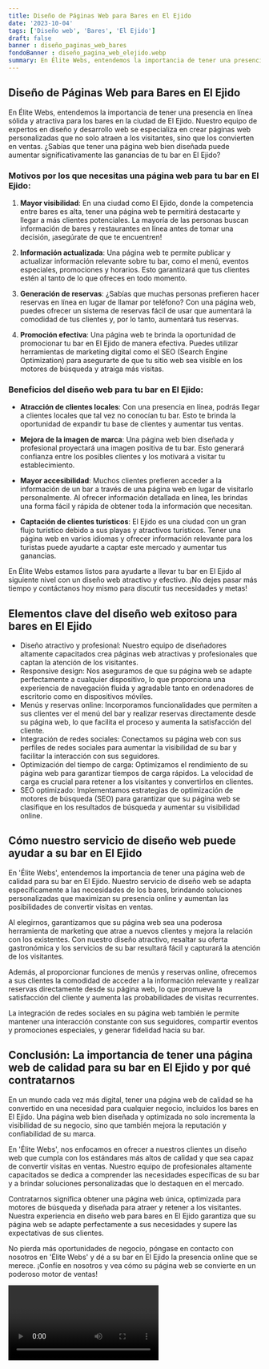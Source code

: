 ```yaml
---
title: Diseño de Páginas Web para Bares en El Ejido
date: '2023-10-04'
tags: ['Diseño web', 'Bares', 'El Ejido']
draft: false
banner : diseño_paginas_web_bares
fondoBanner : diseño_pagina_web_elejido.webp
summary: En Élite Webs, entendemos la importancia de tener una presencia en línea sólida y atractiva para los bares en la ciudad de El Ejido. Nuestro equipo de expertos en diseño y desarrollo web se especializa en crear páginas web personalizadas que no solo atraen a los visitantes, sino que los convierten en ventas. ¿Sabías que tener una página web bien diseñada puede aumentar significativamente las ganancias de tu bar en El Ejido?
---
```


## Diseño de Páginas Web para Bares en El Ejido

En Élite Webs, entendemos la importancia de tener una presencia en línea sólida y atractiva para los bares en la ciudad de El Ejido. Nuestro equipo de expertos en diseño y desarrollo web se especializa en crear páginas web personalizadas que no solo atraen a los visitantes, sino que los convierten en ventas. ¿Sabías que tener una página web bien diseñada puede aumentar significativamente las ganancias de tu bar en El Ejido?

### Motivos por los que necesitas una página web para tu bar en El Ejido:

1. **Mayor visibilidad**: En una ciudad como El Ejido, donde la competencia entre bares es alta, tener una página web te permitirá destacarte y llegar a más clientes potenciales. La mayoría de las personas buscan información de bares y restaurantes en línea antes de tomar una decisión, ¡asegúrate de que te encuentren!

2. **Información actualizada**: Una página web te permite publicar y actualizar información relevante sobre tu bar, como el menú, eventos especiales, promociones y horarios. Esto garantizará que tus clientes estén al tanto de lo que ofreces en todo momento.

3. **Generación de reservas**: ¿Sabías que muchas personas prefieren hacer reservas en línea en lugar de llamar por teléfono? Con una página web, puedes ofrecer un sistema de reservas fácil de usar que aumentará la comodidad de tus clientes y, por lo tanto, aumentará tus reservas.

4. **Promoción efectiva**: Una página web te brinda la oportunidad de promocionar tu bar en El Ejido de manera efectiva. Puedes utilizar herramientas de marketing digital como el SEO (Search Engine Optimization) para asegurarte de que tu sitio web sea visible en los motores de búsqueda y atraiga más visitas.

### Beneficios del diseño web para tu bar en El Ejido:

- **Atracción de clientes locales**: Con una presencia en línea, podrás llegar a clientes locales que tal vez no conocían tu bar. Esto te brinda la oportunidad de expandir tu base de clientes y aumentar tus ventas.

- **Mejora de la imagen de marca**: Una página web bien diseñada y profesional proyectará una imagen positiva de tu bar. Esto generará confianza entre los posibles clientes y los motivará a visitar tu establecimiento.

- **Mayor accesibilidad**: Muchos clientes prefieren acceder a la información de un bar a través de una página web en lugar de visitarlo personalmente. Al ofrecer información detallada en línea, les brindas una forma fácil y rápida de obtener toda la información que necesitan.

- **Captación de clientes turísticos**: El Ejido es una ciudad con un gran flujo turístico debido a sus playas y atractivos turísticos. Tener una página web en varios idiomas y ofrecer información relevante para los turistas puede ayudarte a captar este mercado y aumentar tus ganancias.

En Élite Webs estamos listos para ayudarte a llevar tu bar en El Ejido al siguiente nivel con un diseño web atractivo y efectivo. ¡No dejes pasar más tiempo y contáctanos hoy mismo para discutir tus necesidades y metas!

<GifSeo />

<Cta />

## Elementos clave del diseño web exitoso para bares en El Ejido

- Diseño atractivo y profesional: Nuestro equipo de diseñadores altamente capacitados crea páginas web atractivas y profesionales que captan la atención de los visitantes.
- Responsive design: Nos aseguramos de que su página web se adapte perfectamente a cualquier dispositivo, lo que proporciona una experiencia de navegación fluida y agradable tanto en ordenadores de escritorio como en dispositivos móviles.
- Menús y reservas online: Incorporamos funcionalidades que permiten a sus clientes ver el menú del bar y realizar reservas directamente desde su página web, lo que facilita el proceso y aumenta la satisfacción del cliente.
- Integración de redes sociales: Conectamos su página web con sus perfiles de redes sociales para aumentar la visibilidad de su bar y facilitar la interacción con sus seguidores.
- Optimización del tiempo de carga: Optimizamos el rendimiento de su página web para garantizar tiempos de carga rápidos. La velocidad de carga es crucial para retener a los visitantes y convertirlos en clientes.
- SEO optimizado: Implementamos estrategias de optimización de motores de búsqueda (SEO) para garantizar que su página web se clasifique en los resultados de búsqueda y aumentar su visibilidad online.

## Cómo nuestro servicio de diseño web puede ayudar a su bar en El Ejido

En 'Élite Webs', entendemos la importancia de tener una página web de calidad para su bar en El Ejido. Nuestro servicio de diseño web se adapta específicamente a las necesidades de los bares, brindando soluciones personalizadas que maximizan su presencia online y aumentan las posibilidades de convertir visitas en ventas.

Al elegirnos, garantizamos que su página web sea una poderosa herramienta de marketing que atrae a nuevos clientes y mejora la relación con los existentes. Con nuestro diseño atractivo, resaltar su oferta gastronómica y los servicios de su bar resultará fácil y capturará la atención de los visitantes.

Además, al proporcionar funciones de menús y reservas online, ofrecemos a sus clientes la comodidad de acceder a la información relevante y realizar reservas directamente desde su página web, lo que promueve la satisfacción del cliente y aumenta las probabilidades de visitas recurrentes.

La integración de redes sociales en su página web también le permite mantener una interacción constante con sus seguidores, compartir eventos y promociones especiales, y generar fidelidad hacia su bar.

## Conclusión: La importancia de tener una página web de calidad para su bar en El Ejido y por qué contratarnos

En un mundo cada vez más digital, tener una página web de calidad se ha convertido en una necesidad para cualquier negocio, incluidos los bares en El Ejido. Una página web bien diseñada y optimizada no solo incrementa la visibilidad de su negocio, sino que también mejora la reputación y confiabilidad de su marca.

En 'Élite Webs', nos enfocamos en ofrecer a nuestros clientes un diseño web que cumpla con los estándares más altos de calidad y que sea capaz de convertir visitas en ventas. Nuestro equipo de profesionales altamente capacitados se dedica a comprender las necesidades específicas de su bar y a brindar soluciones personalizadas que lo destaquen en el mercado.

Contratarnos significa obtener una página web única, optimizada para motores de búsqueda y diseñada para atraer y retener a los visitantes. Nuestra experiencia en diseño web para bares en El Ejido garantiza que su página web se adapte perfectamente a sus necesidades y supere las expectativas de sus clientes.

No pierda más oportunidades de negocio, póngase en contacto con nosotros en 'Élite Webs' y dé a su bar en El Ejido la presencia online que se merece. ¡Confíe en nosotros y vea cómo su página web se convierte en un poderoso motor de ventas!

<Video />

<CtaBot job='Bares' city='El Ejido'/>

<Gmaps query='El Ejido+españa+maps' />